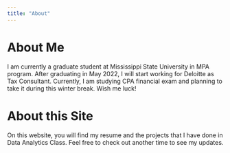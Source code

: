 ```yaml
---
title: "About"
---
```


# About Me

I am currently a graduate student at Mississippi State University in MPA program. After graduating in May 2022, I will start working for Deloitte as Tax Consultant. Currently, I am studying CPA financial exam and planning to take it during this winter break. Wish me luck!


# About this Site

On this website, you will find my resume and the projects that I have done in Data Analytics Class. Feel free to check out another time to see my updates.

